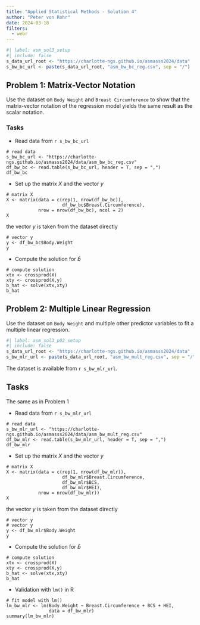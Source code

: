```yaml
---
title: "Applied Statistical Methods - Solution 4"
author: "Peter von Rohr"
date: 2024-03-18
filters: 
  - webr
---
```


```r
#| label: asm_sol3_setup
#| include: false
s_data_url_root <- "https://charlotte-ngs.github.io/asmasss2024/data"
s_bw_bc_url <- paste(s_data_url_root, "asm_bw_bc_reg.csv", sep = "/")
```

## Problem 1: Matrix-Vector Notation
Use the dataset on `Body Weight` and `Breast Circumference` to show that the matrix-vector notation of the regression model yields the same result as the scalar notation. 

### Tasks

* Read data from `r s_bw_bc_url`

```webr-r
# read data
s_bw_bc_url <- "https://charlotte-ngs.github.io/asmasss2024/data/asm_bw_bc_reg.csv"
df_bw_bc <- read.table(s_bw_bc_url, header = T, sep = ",")
df_bw_bc
```

* Set up the matrix $X$ and the vector $y$

```webr-r
# matrix X
X <- matrix(data = c(rep(1, nrow(df_bw_bc)), 
                     df_bw_bc$Breast.Circumference), 
            nrow = nrow(df_bw_bc), ncol = 2)
X
```

the vector $y$ is taken from the dataset directly

```webr-r
# vector y
y <- df_bw_bc$Body.Weight
y
```


* Compute the solution for $\hat{b}$

```webr-r
# compute solution
xtx <- crossprod(X)
xty <- crossprod(X,y)
b_hat <- solve(xtx,xty)
b_hat
```


## Problem 2: Multiple Linear Regression
Use the dataset on `Body Weight` and multiple other predictor variables to fit a multiple linear regression. 

```r
#| label: asm_sol3_p02_setup
#| include: false
s_data_url_root <- "https://charlotte-ngs.github.io/asmasss2024/data"
s_bw_mlr_url <- paste(s_data_url_root, "asm_bw_mult_reg.csv", sep = "/")
```

The dataset is available from `r s_bw_mlr_url`. 

## Tasks
The same as in Problem 1


* Read data from `r s_bw_mlr_url`

```webr-r
# read data
s_bw_mlr_url <- "https://charlotte-ngs.github.io/asmasss2024/data/asm_bw_mult_reg.csv"
df_bw_mlr <- read.table(s_bw_mlr_url, header = T, sep = ",")
df_bw_mlr
```

* Set up the matrix $X$ and the vector $y$

```webr-r
# matrix X
X <- matrix(data = c(rep(1, nrow(df_bw_mlr)),
                     df_bw_mlr$Breast.Circumference,
                     df_bw_mlr$BCS,
                     df_bw_mlr$HEI),
            nrow = nrow(df_bw_mlr))
X
```

the vector $y$ is taken from the dataset directly

```webr-r
# vector y
# vector y
y <- df_bw_mlr$Body.Weight
y
```


* Compute the solution for $\hat{b}$

```webr-r
# compute solution
xtx <- crossprod(X)
xty <- crossprod(X,y)
b_hat <- solve(xtx,xty)
b_hat
```


* Validation with `lm()` in R

```webr-r
# fit model with lm()
lm_bw_mlr <- lm(Body.Weight ~ Breast.Circumference + BCS + HEI, 
                data = df_bw_mlr)
summary(lm_bw_mlr)
```


